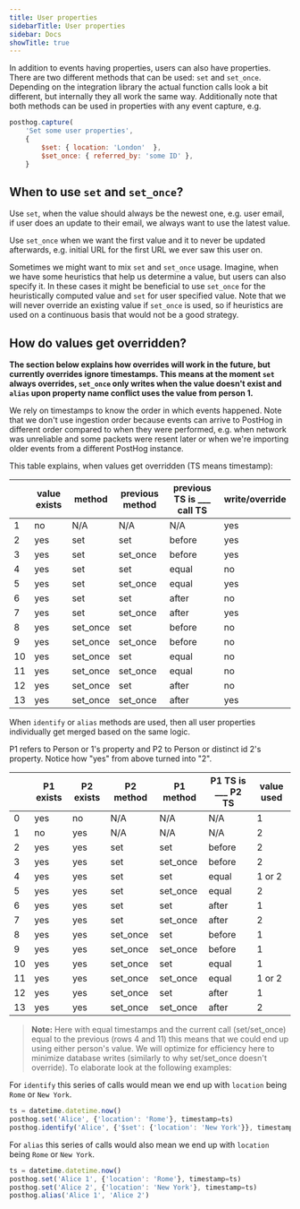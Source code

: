 ```yaml
---
title: User properties
sidebarTitle: User properties
sidebar: Docs
showTitle: true
---
```


In addition to events having properties, users can also have properties. There are two different methods that can be used: `set` and `set_once`. Depending on the integration library the actual function calls look a bit different, but internally they all work the same way. Additionally note that both methods can be used in properties with any event capture, e.g.
```js
posthog.capture(
    'Set some user properties', 
    { 
        $set: { location: 'London'  },
        $set_once: { referred_by: 'some ID' },
    }
```

## When to use `set` and `set_once`?

Use `set`, when the value should always be the newest one, e.g. user email, if user does an update to their email, we always want to use the latest value.

Use `set_once` when we want the first value and it to never be updated afterwards, e.g. initial URL for the first URL we ever saw this user on.

Sometimes we might want to mix `set` and `set_once` usage. Imagine, when we have some heuristics that help us determine a value, but users can also specify it. In these cases it might be beneficial to use `set_once` for the heuristically computed value and `set` for user specified value. Note that we will never override an existing value if `set_once` is used, so if heuristics are used on a continuous basis that would not be a good strategy.

## How do values get overridden?

**The section below explains how overrides will work in the future, but currently overrides ignore timestamps. This means at the moment `set` always overrides, `set_once` only writes when the value doesn't exist and `alias` upon property name conflict uses the value from person 1.**

We rely on timestamps to know the order in which events happened. Note that we don't use ingestion order because events can arrive to PostHog in different order compared to when they were performed, e.g. when network was unreliable and some packets were resent later or when we're importing older events from a different PostHog instance.

This table explains, when values get overridden (TS means timestamp):


| | value exists | method   | previous method | previous TS is ___ call TS | write/override 
--- | --- | --- | --- | --- | ---
 1 | no  | N/A      | N/A             | N/A                        | yes 
 2 | yes | set      | set             | before                     | yes
 3 | yes | set | set_once | before | yes
 4 | yes | set | set | equal | no
 5 | yes | set | set_once | equal | yes 
 6 | yes | set | set | after | no
 7 | yes | set | set_once | after | yes 
 8 | yes | set_once | set | before | no 
 9 | yes | set_once | set_once | before | no
10 | yes | set_once | set | equal | no 
11 | yes | set_once | set_once | equal | no
12 | yes | set_once | set | after | no
13 | yes | set_once | set_once | after | yes


When `identify` or `alias` methods are used, then all user properties individually get merged based on the same logic. 

P1 refers to Person or 1's property and P2 to Person or distinct id 2's property. Notice how "yes" from above turned into "2".


|   | P1 exists | P2 exists | P2 method | P1 method | P1 TS is ___ P2 TS | value used
--- | --- | --- | --- | --- | --- | ---
 0 | yes       | no        | N/A       | N/A       | N/A                | 1
 1 | no        | yes       | N/A       | N/A       | N/A                | 2
 2 | yes       | yes       | set       | set       | before             | 2
 3 | yes       | yes       | set       | set_once  | before             | 2
 4 | yes       | yes       | set       | set       | equal              | 1 or 2
 5 | yes       | yes       | set       | set_once  | equal              | 2 
 6 | yes       | yes       | set       | set       | after              | 1
 7 | yes       | yes       | set       | set_once  | after              | 2 
 8 | yes       | yes       | set_once  | set       | before             | 1 
 9 | yes       | yes       | set_once  | set_once  | before             | 1
10 | yes       | yes       | set_once  | set       | equal              | 1 
11 | yes       | yes       | set_once  | set_once  | equal              | 1 or 2
12 | yes       | yes       | set_once  | set       | after              | 1
13 | yes       | yes       | set_once  | set_once  | after              | 2


> **Note:** Here with equal timestamps and the current call (set/set_once) equal to the previous (rows 4 and 11) this means that we could end up using either person's value. We will optimize for efficiency here to minimize database writes (similarly to why set/set_once doesn't override). To elaborate look at the following examples:

For `identify` this series of calls would mean we end up with `location` being `Rome` or `New York`.
```js
ts = datetime.datetime.now()
posthog.set('Alice', {'location': 'Rome'}, timestamp=ts)
posthog.identify('Alice', {'$set': {'location': 'New York'}}, timestamp=ts)
```

For `alias` this series of calls would also mean we end up with `location` being `Rome` or `New York`.
```js
ts = datetime.datetime.now()
posthog.set('Alice 1', {'location': 'Rome'}, timestamp=ts)
posthog.set('Alice 2', {'location': 'New York'}, timestamp=ts)
posthog.alias('Alice 1', 'Alice 2')
```





